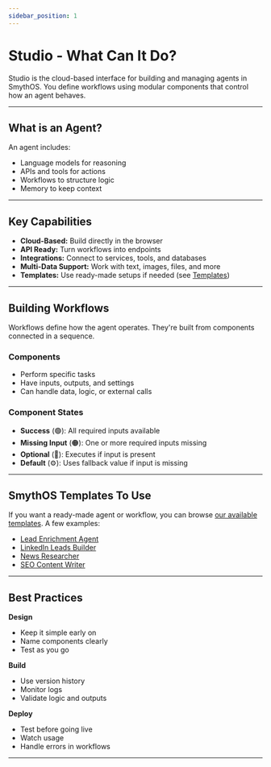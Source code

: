 ```yaml
---
sidebar_position: 1
---
```


# Studio - What Can It Do?

Studio is the cloud-based interface for building and managing agents in SmythOS. You define workflows using modular components that control how an agent behaves.

---

## What is an Agent?

An agent includes:

-  Language models for reasoning  
-  APIs and tools for actions  
-  Workflows to structure logic  
-  Memory to keep context

---

## Key Capabilities

- **Cloud-Based:** Build directly in the browser  
- **API Ready:** Turn workflows into endpoints  
- **Integrations:** Connect to services, tools, and databases  
- **Multi-Data Support:** Work with text, images, files, and more  
- **Templates:** Use ready-made setups if needed (see [Templates](#))  

---

## Building Workflows

Workflows define how the agent operates. They're built from components connected in a sequence.

### Components

-  Perform specific tasks  
-  Have inputs, outputs, and settings  
-  Can handle data, logic, or external calls

### Component States

-  **Success** (🟢): All required inputs available  
-  **Missing Input** (🟠): One or more required inputs missing  
-  **Optional** (🔵): Executes if input is present  
-  **Default** (⚙️): Uses fallback value if input is missing  

<Arcade src="https://demo.arcade.software/I7zvsF8kvMTOtfvP9AqI?embed&embed_mobile=tab&embed_desktop=inline&show_copy_link=true" title="Input & Outputs | SmythOS" />

---

## SmythOS Templates To Use

If you want a ready-made agent or workflow, you can browse [our available templates](../agent-templates/overview). A few examples:

- [Lead Enrichment Agent](../agent-templates/lead-enrichment-agent/guide)  
- [LinkedIn Leads Builder](../agent-templates/linkedin-leads-builder-agent/guide)  
- [News Researcher](../agent-templates/news-research-agent/guide)  
- [SEO Content Writer](../agent-templates/seo-content-writer-agent/guide)  
---

## Best Practices

**Design**
-  Keep it simple early on  
-  Name components clearly  
-  Test as you go  

**Build**
-  Use version history  
-  Monitor logs  
-  Validate logic and outputs  

**Deploy**
-  Test before going live  
-  Watch usage  
-  Handle errors in workflows

---
